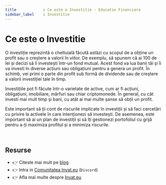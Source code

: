 ```yaml
---
title            : Ce este o Investitie - Educatie Financiara 
sidebar_label    : Investitie
---
```


# Ce este o Investitie

O investiție reprezintă o cheltuială făcută astăzi cu scopul de a obține un profit sau o creștere a valorii în viitor. 
De exemplu, să spunem că ai 100 de lei și decizi să îi investești într-un fond mutual. 
Acest fond va lua banii tăi și îi va investi în diverse acțiuni sau obligațiuni pentru a genera un profit. 
În schimb, vei primi o parte din profit sub formă de dividende sau de creștere a valorii investiției tale în timp.

Investițiile pot fi făcute într-o varietate de active, cum ar fi acțiuni, obligațiuni, imobiliare, mărfuri sau chiar criptomonede. 
În general, cu cât investi mai mult timp și bani, cu atât ai mai multe șanse să obții un profit. 

Este important să ții cont de riscurile implicate în investiții și să faci cercetări cu privire la activele în care intenționezi să investești. 
De asemenea, este important să ai un plan de investiții și să îți gestionezi portofoliul cu grijă pentru a-ți maximiza profitul și a minimiza riscurile.

<br />

## Resurse

- 👉 Citeste mai mult pe [blog](https://www.blog.invat.eu/)
- 👉 Intra in [Comunitatea Invat.eu](https://discord.gg/3qmQKAHKS2) (`Discord`)  
- 👉 Afla mai multe despre [Invat.eu](/) 

